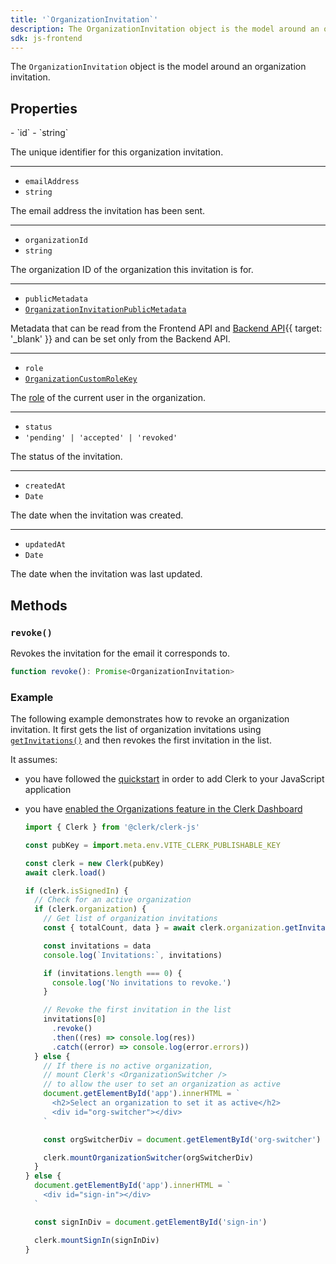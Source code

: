 ```yaml
---
title: '`OrganizationInvitation`'
description: The OrganizationInvitation object is the model around an organization invitation.
sdk: js-frontend
---
```


The `OrganizationInvitation` object is the model around an organization invitation.

## Properties

<Properties>
  - `id`
  - `string`

  The unique identifier for this organization invitation.

  ---

  - `emailAddress`
  - `string`

  The email address the invitation has been sent.

  ---

  - `organizationId`
  - `string`

  The organization ID of the organization this invitation is for.

  ---

  - `publicMetadata`
  - [`OrganizationInvitationPublicMetadata`](/docs/reference/javascript/types/metadata#organization-invitation-public-metadata)

  Metadata that can be read from the Frontend API and [Backend API](/docs/reference/backend-api){{ target: '_blank' }} and can be set only from the Backend API.

  ---

  - `role`
  - [`OrganizationCustomRoleKey`](/docs/reference/javascript/types/organization-custom-role-key)

  The [role](/docs/guides/organizations/roles-and-permissions) of the current user in the organization.

  ---

  - `status`
  - `'pending' | 'accepted' | 'revoked'`

  The status of the invitation.

  ---

  - `createdAt`
  - `Date`

  The date when the invitation was created.

  ---

  - `updatedAt`
  - `Date`

  The date when the invitation was last updated.
</Properties>

## Methods

### `revoke()`

Revokes the invitation for the email it corresponds to.

```typescript
function revoke(): Promise<OrganizationInvitation>
```

### Example

The following example demonstrates how to revoke an organization invitation. It first gets the list of organization invitations using [`getInvitations()`](/docs/reference/javascript/organization#get-invitations) and then revokes the first invitation in the list.

It assumes:

- you have followed the [quickstart](/docs/js-frontend/getting-started/quickstart) in order to add Clerk to your JavaScript application
- you have [enabled the Organizations feature in the Clerk Dashboard](/docs/guides/organizations/configure#enable-organizations)

  ```js {{ filename: 'main.js', mark: [22, 23] }}
  import { Clerk } from '@clerk/clerk-js'

  const pubKey = import.meta.env.VITE_CLERK_PUBLISHABLE_KEY

  const clerk = new Clerk(pubKey)
  await clerk.load()

  if (clerk.isSignedIn) {
    // Check for an active organization
    if (clerk.organization) {
      // Get list of organization invitations
      const { totalCount, data } = await clerk.organization.getInvitations()

      const invitations = data
      console.log(`Invitations:`, invitations)

      if (invitations.length === 0) {
        console.log('No invitations to revoke.')
      }

      // Revoke the first invitation in the list
      invitations[0]
        .revoke()
        .then((res) => console.log(res))
        .catch((error) => console.log(error.errors))
    } else {
      // If there is no active organization,
      // mount Clerk's <OrganizationSwitcher />
      // to allow the user to set an organization as active
      document.getElementById('app').innerHTML = `
        <h2>Select an organization to set it as active</h2>
        <div id="org-switcher"></div>
      `

      const orgSwitcherDiv = document.getElementById('org-switcher')

      clerk.mountOrganizationSwitcher(orgSwitcherDiv)
    }
  } else {
    document.getElementById('app').innerHTML = `
      <div id="sign-in"></div>
    `

    const signInDiv = document.getElementById('sign-in')

    clerk.mountSignIn(signInDiv)
  }
  ```

